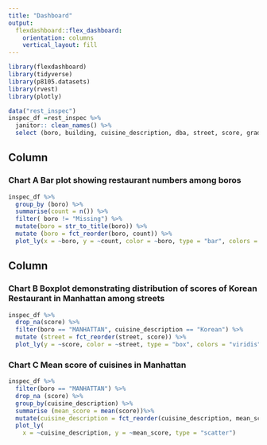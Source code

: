 ```yaml
---
title: "Dashboard"
output: 
  flexdashboard::flex_dashboard:
    orientation: columns
    vertical_layout: fill
---
```


```r
library(flexdashboard)
library(tidyverse)
library(p8105.datasets)
library(rvest)
library(plotly)

data("rest_inspec")
inspec_df =rest_inspec %>% 
  janitor:: clean_names() %>% 
  select (boro, building, cuisine_description, dba, street, score, grade) 
```


Column {data-width=650}
-----------------------------------------------------------------------

### Chart A Bar plot showing restaurant numbers among boros

```r
inspec_df %>% 
  group_by (boro) %>% 
  summarise(count = n()) %>% 
  filter( boro != "Missing") %>% 
  mutate(boro = str_to_title(boro)) %>% 
  mutate (boro = fct_reorder(boro, count)) %>% 
  plot_ly(x = ~boro, y = ~count, color = ~boro, type = "bar", colors = "viridis")
```

Column {data-width=350}
-----------------------------------------------------------------------

### Chart B Boxplot demonstrating distribution of scores of Korean Restaurant in Manhattan among streets

```r
inspec_df %>%
  drop_na(score) %>% 
  filter(boro == "MANHATTAN", cuisine_description == "Korean") %>% 
  mutate (street = fct_reorder(street, score)) %>% 
  plot_ly(y = ~score, color = ~street, type = "box", colors = "viridis")
```

### Chart C Mean score of cuisines in Manhattan

```r
inspec_df %>% 
  filter(boro == "MANHATTAN") %>% 
  drop_na (score) %>% 
  group_by(cuisine_description) %>% 
  summarise (mean_score = mean(score))%>%
  mutate(cuisine_description = fct_reorder(cuisine_description, mean_score)) %>% 
  plot_ly(
    x = ~cuisine_description, y = ~mean_score, type = "scatter")
```
